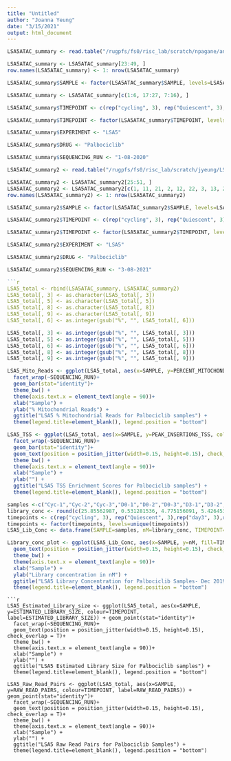 ```yaml
---
title: "Untitled"
author: "Joanna Yeung"
date: "3/15/2021"
output: html_document
---
```


```r
LSA5ATAC_summary <- read.table("/rugpfs/fs0/risc_lab/scratch/npagane/analysis/senescence/LSA/LSA5/ATACseqRunSummary.log",skip=38, header=T, skipNul = TRUE)

LSA5ATAC_summary <- LSA5ATAC_summary[23:49, ]
row.names(LSA5ATAC_summary) <- 1: nrow(LSA5ATAC_summary)

LSA5ATAC_summary$SAMPLE <- factor(LSA5ATAC_summary$SAMPLE, levels=LSA5ATAC_summary$SAMPLE[c(1:6, 17:27, 7:16)])

LSA5ATAC_summary <- LSA5ATAC_summary[c(1:6, 17:27, 7:16), ]

LSA5ATAC_summary$TIMEPOINT <- c(rep("cycling", 3), rep("Quiescent", 3),rep("day3", 3),rep("day4", 3), rep("day6", 3), rep("day9", 2), rep("day12", 2), rep("day14", 3), rep("day21", 3), rep("day28", 2))

LSA5ATAC_summary$TIMEPOINT <- factor(LSA5ATAC_summary$TIMEPOINT, levels=unique(LSA5ATAC_summary$TIMEPOINT)) 

LSA5ATAC_summary$EXPERIMENT <- "LSA5"

LSA5ATAC_summary$DRUG <- "Palbociclib"

LSA5ATAC_summary$SEQUENCING_RUN <- "1-08-2020"
```
```r
LSA5ATAC_summary2 <- read.table("/rugpfs/fs0/risc_lab/scratch/jyeung/LSA5/ATACseq_pipeline/ATACseqRunSummary.log",skip=38, header=T, skipNul = TRUE)

LSA5ATAC_summary2 <- LSA5ATAC_summary2[25:51, ]
LSA5ATAC_summary2 <- LSA5ATAC_summary2[c(1, 11, 21, 2, 12, 22, 3, 13, 23, 4, 14, 24, 5, 15, 6, 16, 7, 17, 8, 18, 26, 9, 19, 27, 10, 20), ]
row.names(LSA5ATAC_summary2) <- 1: nrow(LSA5ATAC_summary2)

LSA5ATAC_summary2$SAMPLE <- factor(LSA5ATAC_summary2$SAMPLE, levels=LSA5ATAC_summary2$SAMPLE)

LSA5ATAC_summary2$TIMEPOINT <- c(rep("cycling", 3), rep("Quiescent", 3),rep("day3", 3),rep("day4", 3), rep("day6", 2), rep("day9", 2), rep("day12", 2), rep("day14", 3), rep("day21", 3), rep("day28", 2))

LSA5ATAC_summary2$TIMEPOINT <- factor(LSA5ATAC_summary2$TIMEPOINT, levels=unique(LSA5ATAC_summary2$TIMEPOINT)) 

LSA5ATAC_summary2$EXPERIMENT <- "LSA5"

LSA5ATAC_summary2$DRUG <- "Palbociclib"

LSA5ATAC_summary2$SEQUENCING_RUN <- "3-08-2021"
```
```r
```r
LSA5_total <- rbind(LSA5ATAC_summary, LSA5ATAC_summary2)
LSA5_total[, 3] <- as.character(LSA5_total[, 3])
LSA5_total[, 5] <- as.character(LSA5_total[, 5])
LSA5_total[, 8] <- as.character(LSA5_total[, 8])
LSA5_total[, 9] <- as.character(LSA5_total[, 9])
LSA5_total[, 6] <- as.integer(gsub("%", "", LSA5_total[, 6]))
```
```r
LSA5_total[, 3] <- as.integer(gsub("%", "", LSA5_total[, 3]))
LSA5_total[, 5] <- as.integer(gsub("%", "", LSA5_total[, 5]))
LSA5_total[, 6] <- as.integer(gsub("%", "", LSA5_total[, 6]))
LSA5_total[, 8] <- as.integer(gsub("%", "", LSA5_total[, 8]))
LSA5_total[, 9] <- as.integer(gsub("%", "", LSA5_total[, 9]))
```
```r
LSA5_Mito_Reads <- ggplot(LSA5_total, aes(x=SAMPLE, y=PERCENT_MITOCHONDRIAL, fill=TIMEPOINT, label=PERCENT_MITOCHONDRIAL)) + geom_point(stat="identity")+
  facet_wrap(~SEQUENCING_RUN)+
  geom_bar(stat="identity")+
  theme_bw() + 
  theme(axis.text.x = element_text(angle = 90))+
  xlab("Sample") + 
  ylab("% Mitochondrial Reads") + 
  ggtitle("LSA5 % Mitochondrial Reads for Palbociclib samples") +
  theme(legend.title=element_blank(), legend.position = "bottom")
```

```r
LSA5_TSS <- ggplot(LSA5_total, aes(x=SAMPLE, y=PEAK_INSERTIONS_TSS, colour=TIMEPOINT, label=PEAK_INSERTIONS_TSS))+
  facet_wrap(~SEQUENCING_RUN)+
  geom_bar(stat="identity")+
  geom_text(position = position_jitter(width=0.15, height=0.15), check_overlap = T)+
  theme_bw() + 
  theme(axis.text.x = element_text(angle = 90))+
  xlab("Sample") + 
  ylab("") + 
  ggtitle("LSA5 TSS Enrichment Scores for Palbociclib samples") +
  theme(legend.title=element_blank(), legend.position = "bottom")
```
```r
samples <-c("Cyc-1","Cyc-2","Cyc-3","D0-1","D0-2","D0-3","D3-1","D3-2","D3-3","D4-1","D4-2","D4-3","D6-1","D6-2","D6-3", "D9-1","D9-2","D12-1","D12-2","D14-1","D14-2","D14-3","D21-1","D21-2","D21-3","D28-1","D28-2")
library_conc <- round(c(25.85562987, 0.531281536, 4.775156091, 5.426453577, 9.34334673, 1.576852761, 14.59451832, 6.173950981, 2.843506872, 9.451722194, 3.189976254, 0.206104686, 13.51725142, 10.50966746, 2.724299863, 14.98894943, 8.043064733, 9.242248425, 8.928501057, 6.616194258, 10.45040018, 2.44676457, 3.754466487, 7.469988978, 2.89366783, 5.316029059, 10.40227733), digits=2)
timepoints <- c(rep("cycling", 3), rep("Quiescent", 3),rep("day3", 3),rep("day4", 3), rep("day6", 3), rep("day9", 2), rep("day12", 2), rep("day14", 3), rep("day21", 3), rep("day28", 2))
timepoints <- factor(timepoints, levels=unique(timepoints))
LSA5_Lib_Conc <- data.frame(SAMPLE=samples, nM=library_conc, TIMEPOINT=timepoints)

Library_conc_plot <- ggplot(LSA5_Lib_Conc, aes(x=SAMPLE, y=nM, fill=TIMEPOINT, label=nM)) + geom_bar(stat="identity")+
  geom_text(position = position_jitter(width=0.15, height=0.15), check_overlap = T)+
  theme_bw() + 
  theme(axis.text.x = element_text(angle = 90))+
  xlab("Sample") + 
  ylab("Library concentration in nM") + 
  ggtitle("LSA5 Library Concentration for Palbociclib Samples- Dec 2019") +
  theme(legend.title=element_blank(), legend.position = "bottom")
```

```
```r
LSA5_Estimated_Library_size <- ggplot(LSA5_total, aes(x=SAMPLE, y=ESTIMATED_LIBRARY_SIZE, colour=TIMEPOINT, label=ESTIMATED_LIBRARY_SIZE)) + geom_point(stat="identity")+
  facet_wrap(~SEQUENCING_RUN)+
  geom_text(position = position_jitter(width=0.15, height=0.15), check_overlap = T)+
  theme_bw() + 
  theme(axis.text.x = element_text(angle = 90))+
  xlab("Sample") + 
  ylab("") + 
  ggtitle("LSA5 Estimated Library Size for Palbociclib samples") +
  theme(legend.title=element_blank(), legend.position = "bottom")

LSA5_Raw_Read_Pairs <- ggplot(LSA5_total, aes(x=SAMPLE, y=RAW_READ_PAIRS, colour=TIMEPOINT, label=RAW_READ_PAIRS)) + geom_point(stat="identity")+
  facet_wrap(~SEQUENCING_RUN)+
  geom_text(position = position_jitter(width=0.15, height=0.15), check_overlap = T)+
  theme_bw() + 
  theme(axis.text.x = element_text(angle = 90))+
  xlab("Sample") + 
  ylab("") + 
  ggtitle("LSA5 Raw Read Pairs for Palbociclib Samples") +
  theme(legend.title=element_blank(), legend.position = "bottom")
```
